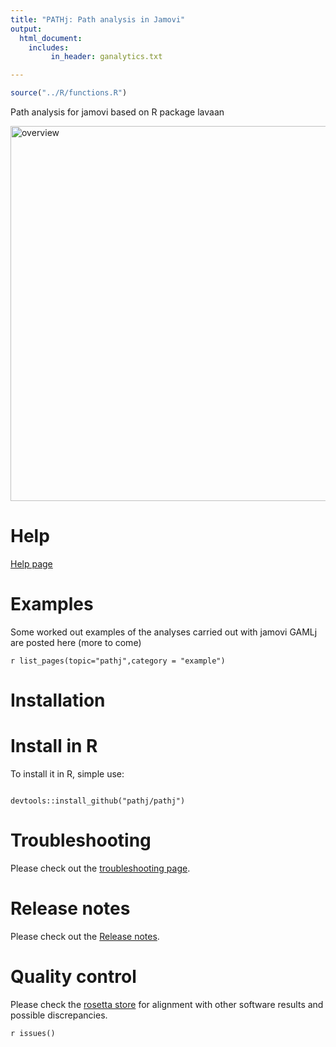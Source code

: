 ```yaml
---
title: "PATHj: Path analysis in Jamovi"
output: 
  html_document:
    includes:
         in_header: ganalytics.txt

---
```

  

```r
source("../R/functions.R")

```
  

Path analysis for jamovi based on R package lavaan

<img src="pics/overview.png" class="img-responsive" alt="overview" width="600">

# Help


<a href="/help.html">Help page </a></li>


# Examples

Some worked out examples of the analyses carried out with jamovi GAMLj are posted here (more to come)

`r list_pages(topic="pathj",category = "example")`




# Installation



# Install in R

To install it in R, simple use:

```

devtools::install_github("pathj/pathj")

```

# Troubleshooting

Please check out the  [troubleshooting page](https://.github.io/gamlj_docs/troubles.html). 

# Release notes

Please check out the  [Release notes](release_notes.html). 

# Quality control

Please check the [rosetta store](rosetta.html) for alignment with other software results and possible discrepancies.

  
`r issues()`

